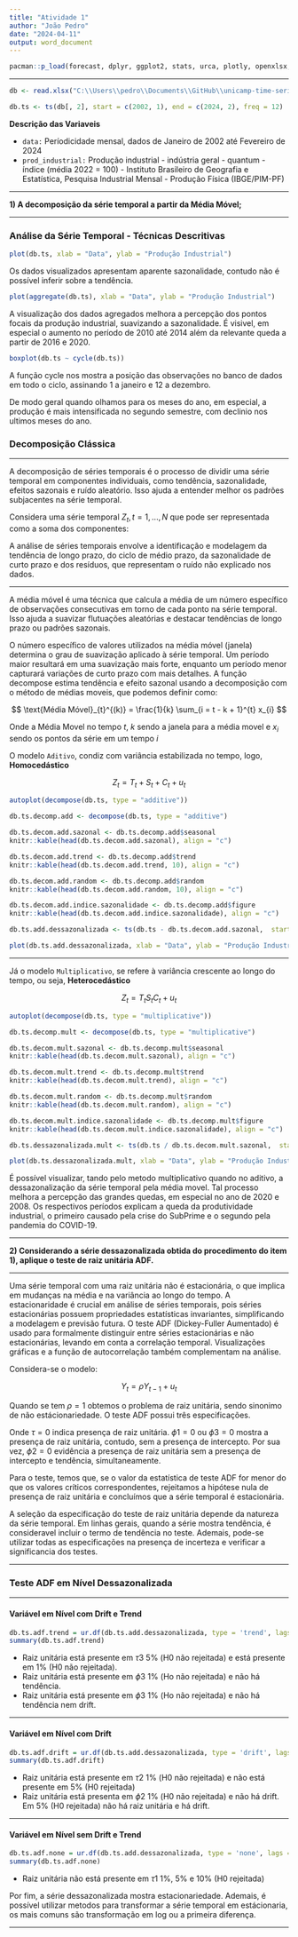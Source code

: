```yaml
---
title: "Atividade 1"
author: "João Pedro"
date: "2024-04-11"
output: word_document
---
```


```r
pacman::p_load(forecast, dplyr, ggplot2, stats, urca, plotly, openxlsx, readxl, urca, stats, zoo, stringr, gridExtra, seasonal)
```

---

```r
db <- read.xlsx("C:\\Users\\pedro\\Documents\\GitHub\\unicamp-time-series\\unicamp-econometrics-time-series\\Atividade 1\\db\\db.xlsx", detectDates = T)

db.ts <- ts(db[, 2], start = c(2002, 1), end = c(2024, 2), freq = 12)
```

**Descrição das Variaveis**

- `data:` Períodicidade mensal, dados de Janeiro de 2002 até Fevereiro de 2024
- `prod_industrial:` Produção industrial - indústria geral - quantum - índice (média 2022 = 100) - Instituto Brasileiro de Geografia e Estatística, Pesquisa Industrial Mensal - Produção Física (IBGE/PIM-PF)

---

**1) A decomposição da série temporal a partir da Média Móvel;**

---

### Análise da Série Temporal - Técnicas Descritivas

```r
plot(db.ts, xlab = "Data", ylab = "Produção Industrial")
```

Os dados visualizados apresentam aparente sazonalidade, contudo não é possível inferir sobre a tendência.

```r
plot(aggregate(db.ts), xlab = "Data", ylab = "Produção Industrial")
```

A visualização dos dados agregados melhora a percepção dos pontos focais da produção industrial, suavizando a sazonalidade. É visivel, em especial o aumento no período de 2010 até 2014 além da relevante queda a partir de 2016 e 2020.

```r
boxplot(db.ts ~ cycle(db.ts))
```

A função cycle nos mostra a posição das observações no banco de dados em todo o ciclo, assinando 1 a janeiro e 12 a dezembro. 

De modo geral quando olhamos para os meses do ano, em especial, a produção é mais intensificada no segundo semestre, com declinio nos ultimos meses do ano.

### Decomposição Clássica

---

A decomposição de séries temporais é o processo de dividir uma série temporal em componentes individuais, como tendência, sazonalidade, efeitos sazonais e ruído aleatório. Isso ajuda a entender melhor os padrões subjacentes na série temporal.

Considera uma série temporal ${Z_t, t = 1,..., N}$ que pode ser representada como a soma dos componentes:

A análise de séries temporais envolve a identificação e modelagem da tendência de longo prazo, do ciclo de médio prazo, da sazonalidade de curto prazo e dos resíduos, que representam o ruído não explicado nos dados.

---

A média móvel é uma técnica que calcula a média de um número específico de observações consecutivas em torno de cada ponto na série temporal. Isso ajuda a suavizar flutuações aleatórias e destacar tendências de longo prazo ou padrões sazonais.

O número específico de valores utilizados na média móvel (janela) determina o grau de suavização aplicado à série temporal. Um período maior resultará em uma suavização mais forte, enquanto um período menor capturará variações de curto prazo com mais detalhes. A função decompose estima tendência e efeito sazonal usando a decomposição com o método de médias moveis, que podemos definir como:

$$
\text{Média Móvel}_{t}^{(k)} = \frac{1}{k} \sum_{i = t - k + 1}^{t} x_{i}
$$

Onde a Média Movel no tempo $t$, $k$ sendo a janela para a média movel e $x_i$ sendo os pontos da série em um tempo $i$

O modelo `Aditivo`, condiz com variância estabilizada no tempo, logo, **Homocedástico**

$$
Z_t = T_t + S_t + C_t + u_t
$$

```r
autoplot(decompose(db.ts, type = "additive"))
```

```r
db.ts.decomp.add <- decompose(db.ts, type = "additive")
```

```r
db.ts.decom.add.sazonal <- db.ts.decomp.add$seasonal
knitr::kable(head(db.ts.decom.add.sazonal), align = "c")
```

```r
db.ts.decom.add.trend <- db.ts.decomp.add$trend
knitr::kable(head(db.ts.decom.add.trend, 10), align = "c")
```

```r
db.ts.decom.add.random <- db.ts.decomp.add$random
knitr::kable(head(db.ts.decom.add.random, 10), align = "c")
```

```r
db.ts.decom.add.indice.sazonalidade <- db.ts.decomp.add$figure
knitr::kable(head(db.ts.decom.add.indice.sazonalidade), align = "c")
```

```r
db.ts.add.dessazonalizada <- ts(db.ts - db.ts.decom.add.sazonal,  start = c(2002, 1), end = c(2024, 2), freq = 12)
```

```r
plot(db.ts.add.dessazonalizada, xlab = "Data", ylab = "Produção Industrial Dessazonalizada - Aditivo")
```

---

Já o modelo `Multiplicativo`, se refere à variância crescente ao longo do tempo, ou seja, **Heterocedástico**

$$
Z_t = T_t S_t C_t + u_t
$$

```r
autoplot(decompose(db.ts, type = "multiplicative"))
```

```r
db.ts.decomp.mult <- decompose(db.ts, type = "multiplicative")
```

```r
db.ts.decom.mult.sazonal <- db.ts.decomp.mult$seasonal
knitr::kable(head(db.ts.decom.mult.sazonal), align = "c")
```

```r
db.ts.decom.mult.trend <- db.ts.decomp.mult$trend
knitr::kable(head(db.ts.decom.mult.trend), align = "c")
```

```r
db.ts.decom.mult.random <- db.ts.decomp.mult$random
knitr::kable(head(db.ts.decom.mult.random), align = "c")
```

```r
db.ts.decom.mult.indice.sazonalidade <- db.ts.decomp.mult$figure
knitr::kable(head(db.ts.decom.mult.indice.sazonalidade), align = "c")
```

```r
db.ts.dessazonalizada.mult <- ts(db.ts / db.ts.decom.mult.sazonal,  start = c(2002, 1), end = c(2024, 2), freq = 12)
```

```r
plot(db.ts.dessazonalizada.mult, xlab = "Data", ylab = "Produção Industrial Dessazonalizada")
```

É possível visualizar, tando pelo metodo multiplicativo quando no aditivo, a dessazonalização da série temporal pela média movel. Tal processo melhora a percepção das grandes quedas, em especial no ano de 2020 e 2008. Os respectivos períodos explicam a queda da produtividade industrial, o primeiro causado pela crise do SubPrime e o segundo pela pandemia do COVID-19.

---

**2) Considerando a série dessazonalizada obtida do procedimento do item 1), aplique o teste de raiz unitária ADF.**

---

Uma série temporal com uma raiz unitária não é estacionária, o que implica em mudanças na média e na variância ao longo do tempo. A estacionaridade é crucial em análise de séries temporais, pois séries estacionárias possuem propriedades estatísticas invariantes, simplificando a modelagem e previsão futura. O teste ADF (Dickey-Fuller Aumentado) é usado para formalmente distinguir entre séries estacionárias e não estacionárias, levando em conta a correlação temporal. Visualizações gráficas e a função de autocorrelação também complementam na análise.

Considera-se o modelo:

$$
Y_t = \rho Y_{t-1} + u_t
$$

Quando se tem $\rho = 1$ obtemos o problema de raiz unitária, sendo sinonimo de não estácionariedade. O teste ADF possui três especificações.

Onde $\tau = 0$ indica presença de raiz unitária. $\phi1 = 0$ ou $\phi3 = 0$ mostra a presença de raiz unitária, contudo, sem a presença de intercepto. Por sua vez, $\phi2 = 0$ evidência a presença de raiz unitária sem a presença de intercepto e tendência, simultaneamente.

Para o teste, temos que, se o valor da estatística de teste ADF for menor do que os valores críticos correspondentes, rejeitamos a hipótese nula de presença de raiz unitária e concluímos que a série temporal é estacionária.

A seleção da especificação do teste de raiz unitária depende da natureza da série temporal. Em linhas gerais, quando a série mostra tendência, é consideravel incluir o termo de tendência no teste. Ademais, pode-se utilizar todas as especificações na presença de incerteza e verificar a significancia dos testes.

---

### Teste ADF em Nível Dessazonalizada

---

#### Variável em Nível com Drift e Trend 

```r
db.ts.adf.trend = ur.df(db.ts.add.dessazonalizada, type = 'trend', lags = 0)
summary(db.ts.adf.trend)
```

- Raiz unitária  está presente em $\tau3$ 5% (H0 não rejeitada) e está presente em 1% (H0 não rejeitada).
- Raiz unitária está presente em $\phi3$ 1% (Ho não rejeitada) e não há tendência. 
- Raiz unitária está presente em $\phi3$ 1% (Ho não rejeitada) e não há tendência nem drift.

---

#### Variável em Nível com Drift 

```r
db.ts.adf.drift = ur.df(db.ts.add.dessazonalizada, type = 'drift', lags = 0)
summary(db.ts.adf.drift)
```

- Raiz unitária está presente em $\tau2$ 1% (H0 não rejeitada) e não está presente em 5% (H0 rejeitada)
- Raiz unitária está presenta em $\phi2$ 1% (H0 não rejeitada) e não há drift. Em 5% (H0 rejeitada) não há raiz unitária e há drift.

---

#### Variável em Nível sem Drift e Trend

```r
db.ts.adf.none = ur.df(db.ts.add.dessazonalizada, type = 'none', lags = 0)
summary(db.ts.adf.none)
```

- Raiz unitária não está presente em $\tau1$ 1%, 5% e 10% (H0 rejeitada)

Por fim, a série dessazonalizada mostra estacionariedade. Ademais, é possível utilizar metodos para transformar a série temporal em estácionaria, os mais comuns são transformação em log ou a primeira diferença.

---
